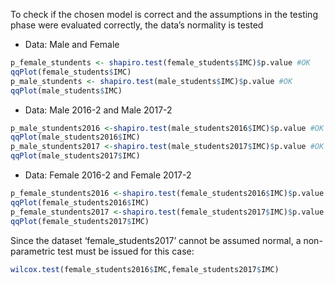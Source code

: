 To check if the chosen model is correct and the assumptions in the testing phase were evaluated correctly, the data's normality is tested

- Data: Male and Female
```r
p_female_stundents <- shapiro.test(female_students$IMC)$p.value #OK
qqPlot(female_students$IMC)
p_male_stundents <- shapiro.test(male_students$IMC)$p.value #OK
qqPlot(male_students$IMC)

```

- Data: Male 2016-2 and Male 2017-2
```r
p_male_stundents2016 <-shapiro.test(male_students2016$IMC)$p.value #OK
qqPlot(male_students2016$IMC)
p_male_stundents2017 <-shapiro.test(male_students2017$IMC)$p.value #OK
qqPlot(male_students2017$IMC)
```

- Data: Female 2016-2 and Female 2017-2
```r
p_female_stundents2016 <-shapiro.test(female_students2016$IMC)$p.value #OK
qqPlot(female_students2016$IMC)
p_female_stundents2017 <-shapiro.test(female_students2017$IMC)$p.value #NOT OK
qqPlot(female_students2017$IMC)
```

Since the dataset 'female_students2017' cannot be assumed normal, a non-parametric test must be issued for this case:

```r
wilcox.test(female_students2016$IMC,female_students2017$IMC)
```